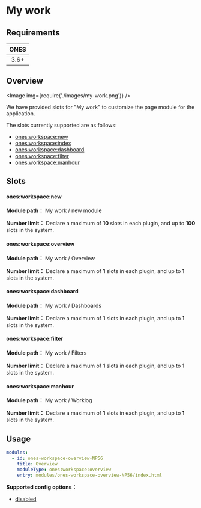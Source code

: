 
# My work

## Requirements

| **ONES** |
| :------: |
|   3.6+   |

## Overview

<Image img={require('./images/my-work.png')} />

We have provided slots for "My work" to customize the page module for the application.

The slots currently supported are as follows:

- [ones:workspace:new](#onesworkspacenew)
- [ones:workspace:index](#onesworkspaceindex)
- [ones:workspace:dashboard](#onesworkspacedashboard)
- [ones:workspace:filter](#onesworkspacefilter)
- [ones:workspace:manhour](#onesworkspacemanhour)

## Slots

#### ones:workspace:new

**Module path：** My work / new module

**Number limit：** Declare a maximum of **10** slots in each plugin, and up to **100** slots in the system.

#### ones:workspace:overview

**Module path：** My work / Overview

**Number limit：** Declare a maximum of **1** slots in each plugin, and up to **1** slots in the system.

#### ones:workspace:dashboard

**Module path：** My work / Dashboards

**Number limit：** Declare a maximum of **1** slots in each plugin, and up to **1** slots in the system.

#### ones:workspace:filter

**Module path：** My work / Filters

**Number limit：** Declare a maximum of **1** slots in each plugin, and up to **1** slots in the system.

#### ones:workspace:manhour

**Module path：** My work / Worklog

**Number limit：** Declare a maximum of **1** slots in each plugin, and up to **1** slots in the system.

## Usage

```yaml
modules:
  - id: ones-workspace-overview-NP56
    title: Overview
    moduleType: ones:workspace:overview
    entry: modules/ones-workspace-overview-NP56/index.html
```

**Supported config options：**

- [disabled](../../../../reference/config/plugin.md#disabled)
